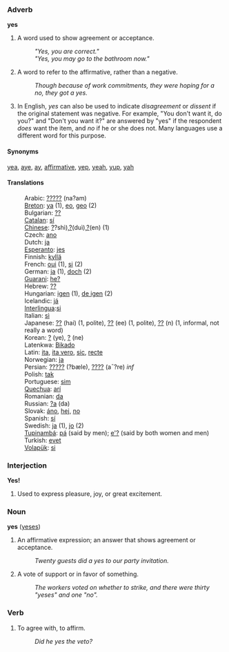 ===Adverb===
'''yes'''

#A word used to show agreement or acceptance. 
#:'' "Yes, you are correct." '' 
#:'' "Yes, you may go to the bathroom now."''
#A word to refer to the affirmative, rather than a negative.
#:''Though because of work commitments, they were hoping for a no, they got a yes.'' 
#In English, ''yes'' can also be used to indicate ''disagreement'' or ''dissent'' if the original statement was negative.  For example, "You don't want it, do you?" and "Don't you want it?" are answered by "yes" if the respondent ''does'' want the item, and ''no'' if he or she does not.  Many languages use a different word for this purpose.

====Synonyms====
[[yea]], [[aye]], [[ay]], [[affirmative]], [[yep]], [[yeah]], [[yup]], [[yah]]

====Translations====
:Arabic: [[?????]] (na?am)
:[[Breton]]: [[ya]] (1), [[eo]], [[geo]] (2)
:Bulgarian: [[??]]
:[[Catalan]]: [[sí]]
:[[Chinese]]: [[?]]?shì),[[?]](duì),[[?]](en) (1)
:Czech: [[ano]]
:Dutch: [[ja]]
:[[Esperanto]]: [[jes]]
:Finnish: [[kyllä]]
:French: [[oui]] (1), [[si]] (2)
:German: [[ja]] (1), [[doch]] (2)
:[[Guarani]]: [[he?]]
:Hebrew: [[??]]
:Hungarian: [[igen]] (1), [[de igen]] (2)
:Icelandic: [[já]]
:[[Interlingua]]:[[si]]
:Italian: [[sì]]
:Japanese: [[??]] (hai) (1, polite), [[??]] (ee) (1, polite), [[??]] (n) (1, informal, not really a word)
:Korean: [[?]] (ye), [[?]] (ne)
:Latenkwa: [[Bikado]]
:Latin: [[ita]], [[ita vero]], [[sic]], [[recte]]
:Norwegian: [[ja]]
:Persian: [[?????]] (?bæle), [[????]] (a¯?re) ''inf''
:Polish: [[tak]]
:Portuguese: [[sim]]
:[[Quechua]]: [[arí]]
:Romanian: [[da]]
:Russian: [[?a]] (da)
:Slovak: [[áno]], [[hej]], [[no#Slovak|no]]
:Spanish: [[sí]]
:Swedish: [[ja]] (1), [[jo]] (2)
:[[Tupinambá]]: [[pá]] (said by men); [[e'?]] (said by both women and men)
:Turkish: [[evet]]
:[[Volapük]]: [[si]]

===Interjection===
'''Yes!'''

#Used to express pleasure, joy, or great excitement.

===Noun===
'''yes''' ([[yeses]])

#An affirmative expression; an answer that shows agreement or acceptance. 
#:''Twenty guests did a yes to our party invitation.'' 
#A vote of support or in favor of something. 
#:''The workers voted on whether to strike, and there were thirty "yeses" and one "no".''<p>

===Verb===
#To agree with, to affirm.
#:''Did he yes the veto?''